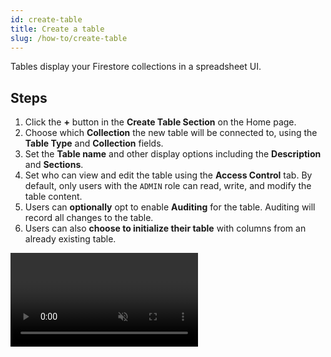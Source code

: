 ```yaml
---
id: create-table
title: Create a table
slug: /how-to/create-table
---
```



Tables display your Firestore collections in a spreadsheet UI.

## Steps

1. Click the **+** button in the **Create Table Section** on the Home page.
2. Choose which **Collection** the new table will be connected to, using the **Table Type** and 
**Collection** fields.
3. Set the **Table name** and other display options including the **Description** and **Sections**.
4. Set who can view and edit the table using the **Access Control** tab. By default, only users with the 
`ADMIN` role can read, write, and modify the table content.
5. Users can **optionally** opt to enable **Auditing** for the table. Auditing will record all changes 
to the table.
6. Users can also **choose to initialize their table** with columns from an already existing table.

<Video url={videoUrl} playing loop muted playsinline controls />

## Audit Fields

The optional **Auditing options** for a table can be enabled while creating the table.
Rowy provides an audit trail for each table. The audit trail is a log of all changes to the table.

This can be useful when the **ADMIN** wishes to keep a track whenever a user creates or updates a row.

## Notes

- You can
  [create multiple tables pointing to the same collection](./multiple-tables.mdx)
  to show different views for different users.
- If you delete a table, only the Rowy table config will be removed. No
  collection data will not be deleted.
